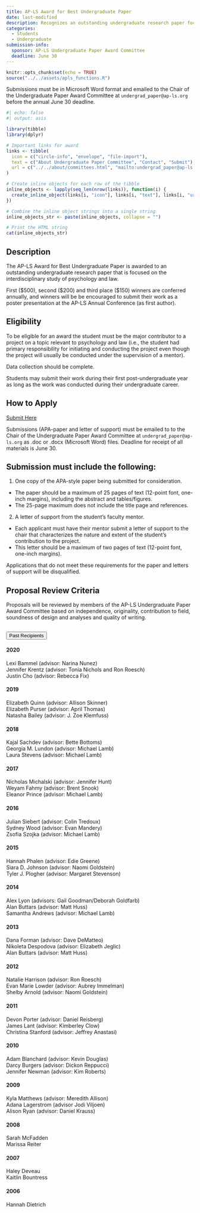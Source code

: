 ```yaml
---
title: AP-LS Award for Best Undergraduate Paper
date: last-modified
description: Recognizes an outstanding undergraduate research paper focused on the interdisciplinary study of psychology and law.
categories: 
  - Students
  - Undergraduate
submission-info:
  sponsor: AP-LS Undergraduate Paper Award Committee
  deadline: June 30
---
```


```r
knitr::opts_chunk$set(echo = TRUE)
source("../../assets/apls_functions.R")
```

::: vspace
:::

::: callout-note
Submissions must be in Microsoft Word format and emailed to the Chair of the Undergraduate Paper Award Committee at `undergrad_paper@ap-ls.org` before the annual June 30 deadline. 
```r
#| echo: false
#| output: asis

library(tibble)
library(dplyr)

# Important links for award
links <- tibble(
  icon = c("circle-info", "envelope", "file-import"),
  text = c("About Undergraduate Paper Committee", "Contact", "Submit"),
  url = c("../../about/committees.html", "mailto:undergrad_paper@ap-ls.org", "mailto:undergrad_paper@ap-ls.org")
)

# Create inline objects for each row of the tibble
inline_objects <- lapply(seq_len(nrow(links)), function(i) {
  create_inline_object(links[i, "icon"], links[i, "text"], links[i, "url"])
})

# Combine the inline object strings into a single string
inline_objects_str <- paste(inline_objects, collapse = "")

# Print the HTML string
cat(inline_objects_str)
```
:::

::: vspace
:::

::: panel-tabset
## Description

The AP-LS Award for Best Undergraduate Paper is awarded to an outstanding undergraduate research paper that is focused on the interdisciplinary study of psychology and law.

First ($500), second ($200) and third place ($150) winners are conferred annually, and winners will be be encouraged to submit their work as a poster presentation at the AP-LS Annual Conference (as first author). 

## Eligibility

To be eligible for an award the student must be the major contributor to a project on a topic relevant to psychology and law (i.e., the student had primary responsibility for initiating and conducting the project even though the project will usually be conducted under the supervision of a mentor).

Data collection should be complete. 

Students may submit their work during their first post-undergraduate year as long as the work was conducted during their undergraduate career.

## How to Apply

<a class="btn btn-primary" href="mailto:undergrad_paper@ap-ls.org" role="button"><i class="fa-regular fa-file-word"></i> Submit Here</a>

Submissions (APA-paper and letter of support) must be emailed to to the Chair of the Undergraduate Paper Award Committee at `undergrad_paper@ap-ls.org` as .doc or .docx (Microsoft Word) files. Deadline for receipt of all materials is June 30.

:::{.callout-tip}
## Submission must include the following:
1.    One copy of the APA-style paper being submitted for consideration. 
  -   The paper should be a maximum of 25 pages of text (12-point font, one-inch margins), including the abstract and tables/figures. 
  -   The 25-page maximum does not include the title page and references. 

2.   A letter of support from the student's faculty mentor. 
  -   Each applicant must have their mentor submit a letter of support to the chair that characterizes the nature and extent of the student's contribution to the project. 
  -   This letter should be a maximum of two pages of text (12-point font, one-inch margins). 
  
Applications that do not meet these requirements for the paper and letters of support will be disqualified.
:::

## Proposal Review Criteria
Proposals will be reviewed by members of the AP-LS Undergraduate Paper Award Committee based on independence, originality, contribution to field, soundness of design and analyses and quality of writing.
:::

```{=html}

    <!-- Past recipients -->

<div class="accordion" id="accordionExample">
  <div class="accordion-item">
    <h2 class="accordion-header" id="headingOne">
      <button class="accordion-button" type="button" data-bs-toggle="collapse" data-bs-target="#collapseOne" aria-expanded="false" aria-controls="collapseOne">
        Past Recipients
      </button>
    </h2>
    <div id="collapseOne" class="accordion-collapse collapse" aria-labelledby="headingOne" data-bs-parent="#accordionExample" style="">
      <div class="accordion-body">
       <h4>2020</h4>
       Lexi Bammel (advisor: Narina Nunez)
        <br>Jennifer Krentz (advisor: Tonia Nichols and Ron Roesch)
        <br>Justin Cho (advisor: Rebecca Fix)
<br />
        <h4>2019</h4>
        Elizabeth Quinn (advisor: Allison Skinner)

        <br>Elizabeth Purser (advisor: April Thomas)

        <br>Natasha Bailey (advisor: J. Zoe Klemfuss)
<br />
        <h4>2018</h4>
Kajal Sachdev (advisor: Bette Bottoms)

        <br>Georgia M. Lundon (advisor: Michael Lamb)


        <br>Laura Stevens (advisor: Michael Lamb)


<br />
        <h4>2017</h4>
Nicholas Michalski (advisor: Jennifer Hunt)

        <br>Weyam Fahmy (advisor: Brent Snook)


        <br>Eleanor Prince (advisor: Michael Lamb)


<br />
        <h4>2016</h4>
Julian Siebert (advisor: Colin Tredoux)

        <br>Sydney Wood (advisor: Evan Mandery)


        <br>Zsofia Szojka (advisor: Michael Lamb)

<br />
        <h4>2015</h4>
Hannah Phalen (advisor: Edie Greene)

        <br>Siara D. Johnson (advisor: Naomi Goldstein)


        <br>Tyler J. Plogher (advisor: Margaret Stevenson)


<br />
        <h4>2014</h4>
Alex Lyon (advisors: Gail Goodman/Deborah Goldfarb)

        <br>Alan Buttars (advisor: Matt Huss)


        <br>Samantha Andrews (advisor: Michael Lamb)

<br />
        <h4>2013</h4>
        Dana Forman (advisor: Dave DeMatteo)


        <br>Nikoleta Despodova (advisor: Elizabeth Jeglic)


        <br>Alan Buttars (advisor: Matt Huss)


<br />
        <h4>2012</h4>
Natalie Harrison (advisor: Ron Roesch)

        <br>Evan Marie Lowder (advisor: Aubrey Immelman)


        <br>Shelby Arnold (advisor: Naomi Goldstein)
<br />
        <h4>2011</h4>
Devon Porter (advisor: Daniel Reisberg)
        <br>James Lant (advisor: Kimberley Clow)<br>
        Christina Stanford (advisor: Jeffrey Anastasi)


        
<br />
        <h4>2010</h4>
Adam Blanchard (advisor: Kevin Douglas)

        <br>Darcy Burgers (advisor: Dickon Reppucci)

        <br>Jennifer Newman (advisor: Kim Roberts)
<br />
        <h4>2009</h4>
Kyla Matthews (advisor: Meredith Allison)

        <br>Adana Lagerstrom (advisor Jodi Viljoen)

        <br>Alison Ryan (advisor: Daniel Krauss)


        <br />
        <h4>2008</h4>
Sarah McFadden<br>
Marissa Reiter
        
<br />
        <h4>2007</h4>
Haley Deveau<br>Kaitlin Bountress


        <br />
        <h4>2006</h4>
Hannah Dietrich

      </div>
    </div>
  </div>
  
```
